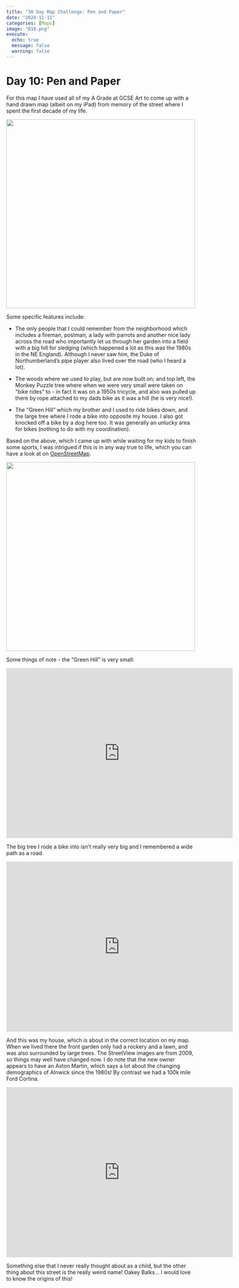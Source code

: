 ```yaml
---
title: "30 Day Map Challenge: Pen and Paper"
date: "2024-11-11"
categories: [Maps]
image: "D10.png"
execute:
  echo: true
  message: false
  warning: false
---
```


# Day 10: Pen and Paper

For this map I have used all of my A Grade at GCSE Art to come up with a hand drawn map (albeit on my iPad) from memory of the street where I spent the first decade of my life.

![](D10.png){width="500"}

Some specific features include:

-   The only people that I could remember from the neighborhood which includes a fireman, postman, a lady with parrots and another nice lady across the road who importantly let us through her garden into a field with a big hill for sledging (which happened a lot as this was the 1980s in the NE England). Although I never saw him, the Duke of Northumberland's pipe player also lived over the road (who I heard a lot).

-   The woods where we used to play, but are now built on; and top left, the Monkey Puzzle tree where when we were very small were taken on "bike rides" to - in fact it was on a 1950s tricycle, and also was pulled up there by rope attached to my dads bike as it was a hill (he is very nice!).

-   The "Green Hill" which my brother and I used to ride bikes down, and the large tree where I rode a bike into opposite my house. I also got knocked off a bike by a dog here too. It was generally an unlucky area for bikes (nothing to do with my coordination).

Based on the above, which I came up with while waiting for my kids to finish some sports, I was intrigued if this is in any way true to life, which you can have a look at on [OpenStreetMap](https://www.openstreetmap.org/search?query=oaky%20balks#map=17/55.406860/-1.686251).

![](d10_2.png){width="500"}

Some things of note - the "Green Hill" is very small:

<iframe src="https://www.google.com/maps/embed?pb=!4v1730662389519!6m8!1m7!1sO-VfNEgLhiHo65Cd8fU31w!2m2!1d55.40644725521263!2d-1.687119920932253!3f327.10333580752047!4f-6.951821739635307!5f0.7820865974627469" width="600" height="450" style="border:0;" allowfullscreen loading="lazy" referrerpolicy="no-referrer-when-downgrade">

</iframe>

The big tree I rode a bike into isn't really very big and I remembered a wide path as a road.

<iframe src="https://www.google.com/maps/embed?pb=!4v1730662527195!6m8!1m7!1sy5j02QzD4jEm_pgKYVqEtw!2m2!1d55.40666944683766!2d-1.685542923674826!3f105.47102684028876!4f-2.5609650586320356!5f0.7820865974627469" width="600" height="450" style="border:0;" allowfullscreen loading="lazy" referrerpolicy="no-referrer-when-downgrade">

</iframe>

And this was my house, which is about in the correct location on my map. When we lived there the front garden only had a rockery and a lawn, and was also surrounded by large trees. The StreetView images are from 2009, so things may well have changed now. I do note that the new owner appears to have an Aston Martin, which says a lot about the changing demographics of Alnwick since the 1980s! By contrast we had a 100k mile Ford Cortina.

<iframe src="https://www.google.com/maps/embed?pb=!4v1730662724469!6m8!1m7!1sKUoHtRS39LmDqfWiNY9MQQ!2m2!1d55.40675921267075!2d-1.685288248891668!3f308.3729547800968!4f1.248021912685772!5f1.9587109090973311" width="600" height="450" style="border:0;" allowfullscreen loading="lazy" referrerpolicy="no-referrer-when-downgrade">

</iframe>

Something else that I never really thought about as a child, but the other thing about this street is the really weird name! Oakey Balks... I would love to know the origins of this!
